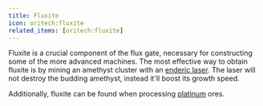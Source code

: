 ```yaml
---
title: Fluxite
icon: oritech:fluxite
related_items: [oritech:fluxite]
---
```


Fluxite is a crucial component of the flux gate, necessary for constructing some of the more advanced machines.
The most effective way to obtain fluxite is by mining an amethyst cluster with an [enderic laser](../interaction/enderic_laser).
The laser will not destroy the budding amethyst, instead it'll boost its growth speed.

Additionally, fluxite can be found when processing [platinum](../resources/platinum) ores.

<center>
<ModAsset location="oritech:area/fluxite_mining" width={800} />
</center>
